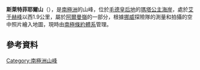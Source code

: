 {{coord|72|8|S|3|19|W|display=title}}

'''斯萊特菲耶爾山'''（{{lang-nn|Slettfjell}}），是[[南極洲|南極洲]]的山峰，位於[[毛德皇后地|毛德皇后地]]的[[瑪塔公主海岸|瑪塔公主海岸]]，處於[[艾于赫峰|艾于赫峰]]以西1.9公里，屬於[[阿爾曼嶺|阿爾曼嶺]]的一部分，根據[[挪威|挪威]]探險隊的測量和拍攝的空中照片繪入地圖，現時由[[南極條約體系|南極條約體系]]管理。

==參考資料==
{{usgs-gazetteer}}

{{Antarctica-geo-stub}}
[[Category:南極洲山峰|Category:南極洲山峰]]